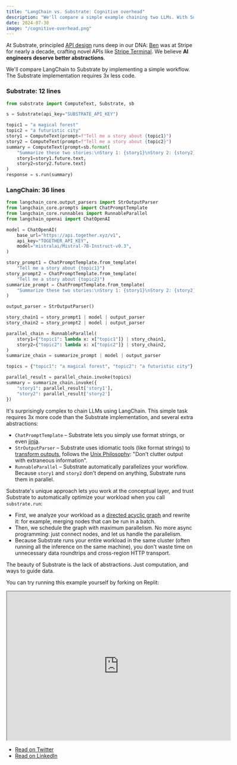```yaml
---
title: "LangChain vs. Substrate: Cognitive overhead"
description: "We'll compare a simple example chaining two LLMs. With Substrate it takes 60% less code than LangChain, and runs faster."
date: 2024-07-30
image: "/cognitive-overhead.png"
---
```


At Substrate, principled [API design](/reference/api-design) runs deep in our DNA: [Ben](https://www.linkedin.com/in/bgdotjpg/) was at Stripe for nearly a decade, crafting novel APIs like [Stripe Terminal](https://stripe.com/terminal). We believe **AI engineers deserve better abstractions**.

We'll compare LangChain to Substrate by implementing a simple workflow. The Substrate implementation requires 3x less code.

### Substrate: 12 lines

```python Substrate
from substrate import ComputeText, Substrate, sb

s = Substrate(api_key="SUBSTRATE_API_KEY")

topic1 = "a magical forest"
topic2 = "a futuristic city"
story1 = ComputeText(prompt=f"Tell me a story about {topic1}")
story2 = ComputeText(prompt=f"Tell me a story about {topic2}")
summary = ComputeText(prompt=sb.format(
    "Summarize these two stories:\nStory 1: {story1}\nStory 2: {story2}",
    story1=story1.future.text,
    story2=story2.future.text)
)
response = s.run(summary)
```

### LangChain: 36 lines

```python LangChain
from langchain_core.output_parsers import StrOutputParser
from langchain_core.prompts import ChatPromptTemplate
from langchain_core.runnables import RunnableParallel
from langchain_openai import ChatOpenAI

model = ChatOpenAI(
    base_url="https://api.together.xyz/v1",
    api_key="TOGETHER_API_KEY",
    model="mistralai/Mistral-7B-Instruct-v0.3",
)

story_prompt1 = ChatPromptTemplate.from_template(
    "Tell me a story about {topic1}")
story_prompt2 = ChatPromptTemplate.from_template(
    "Tell me a story about {topic2}")
summarize_prompt = ChatPromptTemplate.from_template(
    "Summarize these two stories:\nStory 1: {story1}\nStory 2: {story2}"
)

output_parser = StrOutputParser()

story_chain1 = story_prompt1 | model | output_parser
story_chain2 = story_prompt2 | model | output_parser

parallel_chain = RunnableParallel(
    story1={"topic1": lambda x: x["topic1"]} | story_chain1,
    story2={"topic2": lambda x: x["topic2"]} | story_chain2,
)
summarize_chain = summarize_prompt | model | output_parser

topics = {"topic1": "a magical forest", "topic2": "a futuristic city"}

parallel_result = parallel_chain.invoke(topics)
summary = summarize_chain.invoke({
    "story1": parallel_result['story1'],
    "story2": parallel_result['story2']
})
```

It's surprisingly complex to chain LLMs using LangChain. This simple task requires 3x more code than the Substrate implementation, and several extra abstractions:

- `ChatPromptTemplate` – Substrate lets you simply use format strings, or even [jinja](/overview/futures#joining-strings).
- `StrOutputParser` – Substrate uses idiomatic tools (like format strings) to [transform outputs](/overview/futures), follows the [Unix Philosophy](/reference/api#philosophy): "Don't clutter output with extraneous information".
- `RunnableParallel` – Substrate automatically parallelizes your workflow. Because `story1` and `story2` don't depend on anything, Substrate runs them in parallel.

Substrate's unique approach lets you work at the conceptual layer, and trust Substrate to automatically optimize your workload when you call `substrate.run`:

- First, we analyze your workload as a [directed acyclic graph](https://en.wikipedia.org/wiki/Directed_acyclic_graph) and rewrite it: for example, merging nodes that can be run in a batch.
- Then, we schedule the graph with maximum parallelism. No more async programming: just connect nodes, and let us handle the parallelism.
- Because Substrate runs your entire workload in the same cluster (often running all the inference on the same machine), you don't waste time on unnecessary data roundtrips and cross-region HTTP transport.

The beauty of Substrate is the lack of abstractions. Just computation, and ways to guide data.

You can try running this example yourself by forking on Replit:

<iframe src="https://replit.com/@SubstrateLabs/langchain?embed=true" width="600" height="400"></iframe>

- [Read on Twitter](https://x.com/vprtwn/status/1817900108215685462)
- [Read on LinkedIn](https://www.linkedin.com/posts/bgdotjpg_i-finally-tried-using-langchain-for-a-simple-activity-7223688722213445632-KfDu)
